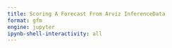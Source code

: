 ```yaml
---
title: Scoring A Forecast From Arviz InferenceData
format: gfm
engine: jupyter
ipynb-shell-interactivity: all
---
```

